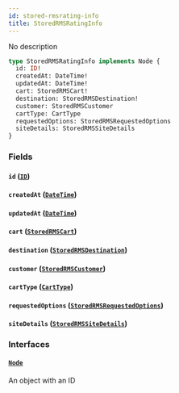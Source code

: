 ```yaml
---
id: stored-rmsrating-info
title: StoredRMSRatingInfo
---
```


No description

```graphql
type StoredRMSRatingInfo implements Node {
  id: ID!
  createdAt: DateTime!
  updatedAt: DateTime!
  cart: StoredRMSCart!
  destination: StoredRMSDestination!
  customer: StoredRMSCustomer
  cartType: CartType
  requestedOptions: StoredRMSRequestedOptions
  siteDetails: StoredRMSSiteDetails
}
```

### Fields

#### `id` ([`ID`](../order-view-service/scalars/id))

#### `createdAt` ([`DateTime`](../order-view-service/scalars/date-time))

#### `updatedAt` ([`DateTime`](../order-view-service/scalars/date-time))

#### `cart` ([`StoredRMSCart`](../order-view-service/objects/stored-rmscart))

#### `destination` ([`StoredRMSDestination`](../order-view-service/objects/stored-rmsdestination))

#### `customer` ([`StoredRMSCustomer`](../order-view-service/objects/stored-rmscustomer))

#### `cartType` ([`CartType`](../order-view-service/enums/cart-type))

#### `requestedOptions` ([`StoredRMSRequestedOptions`](../order-view-service/objects/stored-rmsrequested-options))

#### `siteDetails` ([`StoredRMSSiteDetails`](../order-view-service/objects/stored-rmssite-details))

### Interfaces

#### [`Node`](../order-view-service/interfaces/node)

An object with an ID
